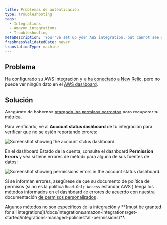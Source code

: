 ```yaml
---
title: Problemas de autenticación
type: troubleshooting
tags:
  - Integrations
  - Amazon integrations
  - Troubleshooting
metaDescription: 'You''ve set up your AWS integration, but cannot see any data due to authentication issues.'
freshnessValidatedDate: never
translationType: machine
---
```




## Problema

Ha configurado su AWS integración y [la ha conectado a New Relic](/docs/integrations/amazon-integrations/get-started/connect-aws-infrastructure), pero no puede ver ningún dato en el [AWS dashboard](/docs/integrations/amazon-integrations/get-started/introduction-aws-integrations#insights).

## Solución

Asegúrate de habernos [otorgado los permisos correctos](/docs/integrations/amazon-integrations/get-started/integrations-managed-policies) para recuperar tu métrica.

Para verificarlo, ve al <DoNotTranslate>**Account status dashboard**</DoNotTranslate> de tu integración para verificar que no se estén reportando errores:

<img
  title="AWS account status dashboard"
  alt="Screenshot showing the account status dashboard."
  src={infrastructureAwsAccount}
/>

En el dashboard Estado de la cuenta, consulte el dashboard <DoNotTranslate>**Permission Errors**</DoNotTranslate> y vea si tiene errores de método para alguna de sus fuentes de datos:

<img
  title="Permission errors in the AWS account status dashboard"
  alt="Screenshot showing permissions errors in the account status dashboard."
  src={infrastructureAwsPermissionErrors}
/>

Si se informan errores, asegúrese de que su documento de política de permisos (si no es la política `Read-Only Access` estándar AWS ) tenga los métodos informados en el dashboard de errores de acuerdo con nuestra documentación [de permisos personalizados](/docs/integrations/amazon-integrations/get-started/integrations-managed-policies) .

<Callout variant="important">
  Algunos métodos no son específicos de la integración y <DoNotTranslate>**[must be granted for all integrations](/docs/integrations/amazon-integrations/get-started/integrations-managed-policies#all-permissions)**</DoNotTranslate>.
</Callout>